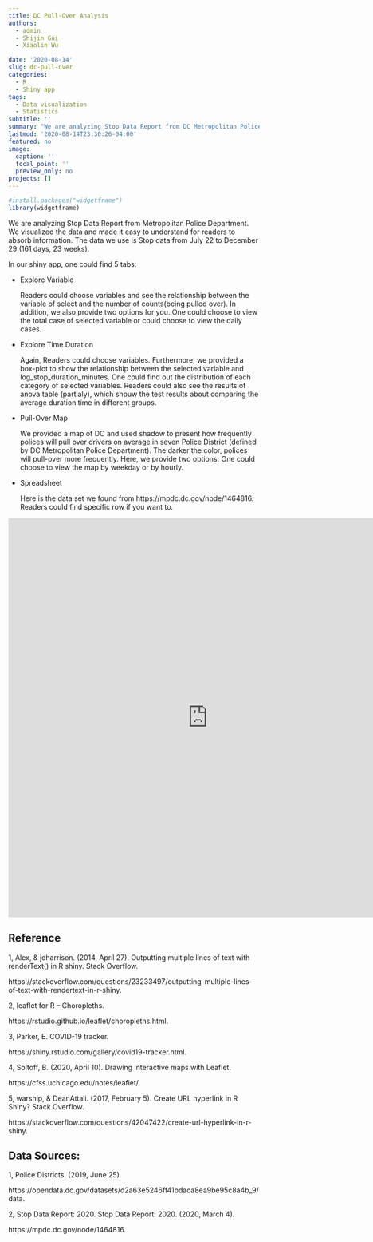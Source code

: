 ```yaml
---
title: DC Pull-Over Analysis
authors: 
  - admin
  - Shijin Gai
  - Xiaolin Wu

date: '2020-08-14'
slug: dc-pull-over
categories:
  - R
  - Shiny app
tags:
  - Data visualization
  - Statistics
subtitle: ''
summary: "We are analyzing Stop Data Report from DC Metropolitan Police Department, and visualizing the data and made it easy to understand for readers to absorb information."
lastmod: '2020-08-14T23:30:26-04:00'
featured: no
image:
  caption: ''
  focal_point: ''
  preview_only: no
projects: []
---
```


```r
#install.packages("widgetframe")
library(widgetframe)
```


We are analyzing Stop Data Report from Metropolitan Police Department. We visualized the data and made it easy to understand for readers to absorb information. The data we use is Stop data from July 22 to December 29 (161 days, 23 weeks).

In our shiny app, one could find 5 tabs:

* Explore Variable
  
  Readers could choose variables and see the relationship between the variable of select and the number of counts(being pulled over). In addition, we also provide two options for you. One could choose to view the total case of selected variable or could choose to view the daily cases. 
	  						

* Explore Time Duration
	
	Again, Readers could choose variables. Furthermore, we provided a box-plot to show the relationship between the selected variable and log_stop_duration_minutes. One could find out the distribution of each category of selected variables. Readers could also see the results of anova table (partialy), which shouw the test results about comparing the average duration time in different groups.
		
* Pull-Over Map
    
    We provided a map of DC and used shadow to present how frequently polices will pull over drivers on average in seven Police District (defined by DC Metropolitan Police Department). The darker the color, polices will pull-over more frequently. Here, we provide two options: One could choose to view the map by weekday or by hourly.
		
* Spreadsheet
	
	Here is the data set we found from https://mpdc.dc.gov/node/1464816. Readers could find specific row if you want to.
	  
<iframe height="800" width="800" frameborder="no" src="https://rs9595.shinyapps.io/test2/"> </iframe>
		
## Reference
1, Alex, &amp; jdharrison. (2014, April 27). Outputting multiple lines of text with renderText() in R shiny. Stack Overflow.

https://stackoverflow.com/questions/23233497/outputting-multiple-lines-of-text-with-rendertext-in-r-shiny.			

2, leaflet for R -- Choropleths. 

https://rstudio.github.io/leaflet/choropleths.html.

3, Parker, E. COVID-19 tracker.  

https://shiny.rstudio.com/gallery/covid19-tracker.html.

4, Soltoff, B. (2020, April 10). Drawing interactive maps with Leaflet. 

https://cfss.uchicago.edu/notes/leaflet/.

5, warship, &amp; DeanAttali. (2017, February 5). Create URL hyperlink in R Shiny? Stack Overflow. 

https://stackoverflow.com/questions/42047422/create-url-hyperlink-in-r-shiny.
	           
## Data Sources:

1, Police Districts. (2019, June 25).

https://opendata.dc.gov/datasets/d2a63e5246ff41bdaca8ea9be95c8a4b_9/data.

2, Stop Data Report: 2020. Stop Data Report: 2020. (2020, March 4).

https://mpdc.dc.gov/node/1464816.
